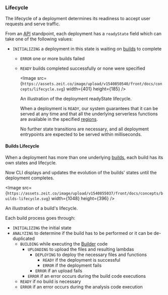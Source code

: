 
### Lifecycle
The lifecycle of a deployment determines its readiness to accept user requests and serve traffic.

From an [API](/docs/api) standpoint, each deployment has a `readyState` field which can take one of the following values:

- `INITIALIZING` a deployment in this state is waiting on [builds](/docs/v2/deployments/builds) to complete
    - `ERROR` one or more builds failed
    - `READY` builds completed successfully or none were specified

        <Image src={`https://assets.zeit.co/image/upload/v1540850540/front/docs/concepts/lifecycle.svg`}
        width={401}
        height={185}
        />
        <Caption>An illustration of the deployment <InlineCode>readyState</InlineCode> lifecycle.</Caption>

        When a deployment is `READY`, our system guarantees that it can be served at any time and that all the underlying serverless functions are available in the specified [regions](/docs/v2/platform/regions-and-providers).

        No further state transitions are necessary, and all deployment entrypoints are expected to be served within milliseconds.

#### Builds Lifecycle
When a deployment has more than one underlying [builds](/docs/v2/deployments/builds), each build has its own states and lifecycle.

Now CLI displays and updates the evolution of the builds' states until the deployment completes.

<Image src={`https://assets.zeit.co/image/upload/v1540855037/front/docs/concepts/builds-lifecycle.svg`}
width={1048}
height={396}
/>
<Caption>An illustration of a <GenericLink href="/docs/v2/deployments/builds">build's</GenericLink> lifecycle.</Caption>

Each build process goes through:

- `INITIALIZING` the initial state
- `ANALYZING` to determine if the build has to be performed or it can be de-duplicated
    - `BUILDING` while executing the [Builder](/docs/v2/deployments/builders/overview) code
        - `UPLOADING` to upload the files and resulting lambdas
            - `DEPLOYING` to deploy the necessary files and functions
                - `READY` if the deployment is successful
                - `ERROR` if the deployment fails
            - `ERROR` if an upload fails
        - `ERROR` if an error occurs during the build code executions
    - `READY` if no build is necessary
    - `ERROR` if an error occurs during the analysis code execution
